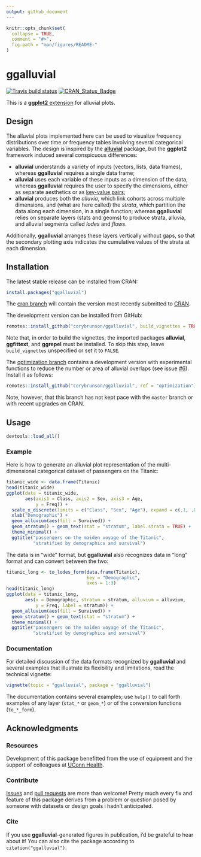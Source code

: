 ```yaml
---
output: github_document
---
```


<!-- README.md is generated from README.rmd. Please edit that file -->

```r
knitr::opts_chunk$set(
  collapse = TRUE,
  comment = "#>",
  fig.path = "man/figures/README-"
)
```

# ggalluvial

[![Travis build status](https://travis-ci.org/corybrunson/ggalluvial.svg?branch=master)](https://travis-ci.org/corybrunson/ggalluvial)
[![CRAN_Status_Badge](http://www.r-pkg.org/badges/version/ggalluvial)](https://cran.r-project.org/package=ggalluvial)

This is a [**ggplot2** extension](http://www.ggplot2-exts.org/) for alluvial plots.

## Design

The alluvial plots implemented here can be used to visualize frequency distributions over time or frequency tables involving several categorical variables. The design is inspired by the [**alluvial**](https://github.com/mbojan/alluvial) package, but the **ggplot2** framework induced several conspicuous differences:

- **alluvial** understands a variety of inputs (vectors, lists, data frames), whereas **ggalluvial** requires a single data frame;
- **alluvial** uses each variable of these inputs as a dimension of the data, whereas **ggalluvial** requires the user to specify the dimensions, either as separate aesthetics or as [key-value pairs](http://tidyr.tidyverse.org/);
- **alluvial** produces both the *alluvia*, which link cohorts across multiple dimensions, and (what are here called) the *strata*, which partition the data along each dimension, in a single function; whereas **ggalluvial** relies on separate layers (stats and geoms) to produce strata, alluvia, and alluvial segments called *lodes* and *flows*.

Additionally, **ggalluvial** arranges these layers vertically without gaps, so that the secondary plotting axis indicates the cumulative values of the strata at each dimension.

## Installation

The latest stable release can be installed from CRAN:
```r
install.packages("ggalluvial")
```

The [cran branch](https://github.com/corybrunson/ggalluvial/tree/cran) will contain the version most recently submitted to [CRAN](https://cran.r-project.org/package=ggalluvial).

The development version can be installed from GitHub:
```r
remotes::install_github("corybrunson/ggalluvial", build_vignettes = TRUE)
```
Note that, in order to build the vignettes, the imported packages **alluvial**, **ggfittext**, and **ggrepel** must be installed. To skip this step, leave `build_vignettes` unspecified or set it to `FALSE`.

The
[optimization branch](https://github.com/corybrunson/ggalluvial/tree/optimization) contains a development version with experimental functions to reduce the number or area of alluvial overlaps (see issue [#6](https://github.com/corybrunson/ggalluvial/issues/6)). Install it as follows:
```r
remotes::install_github("corybrunson/ggalluvial", ref = "optimization")
```
Note, however, that this branch has not kept pace with the `master` branch or with recent upgrades on CRAN.

## Usage

```r
devtools::load_all()
```

### Example

Here is how to generate an alluvial plot representation of the multi-dimensional categorical dataset of passengers on the Titanic:

```r
titanic_wide <- data.frame(Titanic)
head(titanic_wide)
ggplot(data = titanic_wide,
       aes(axis1 = Class, axis2 = Sex, axis3 = Age,
           y = Freq)) +
  scale_x_discrete(limits = c("Class", "Sex", "Age"), expand = c(.1, .05)) +
  xlab("Demographic") +
  geom_alluvium(aes(fill = Survived)) +
  geom_stratum() + geom_text(stat = "stratum", label.strata = TRUE) +
  theme_minimal() +
  ggtitle("passengers on the maiden voyage of the Titanic",
          "stratified by demographics and survival")
```

The data is in "wide" format, but **ggalluvial** also recognizes data in "long" format and can convert between the two:

```r
titanic_long <- to_lodes_form(data.frame(Titanic),
                              key = "Demographic",
                              axes = 1:3)
head(titanic_long)
ggplot(data = titanic_long,
       aes(x = Demographic, stratum = stratum, alluvium = alluvium,
           y = Freq, label = stratum)) +
  geom_alluvium(aes(fill = Survived)) +
  geom_stratum() + geom_text(stat = "stratum") +
  theme_minimal() +
  ggtitle("passengers on the maiden voyage of the Titanic",
          "stratified by demographics and survival")
```

### Documentation

For detailed discussion of the data formats recognized by **ggalluvial** and several examples that illustrate its flexibility and limitations, read the technical vignette:

```r
vignette(topic = "ggalluvial", package = "ggalluvial")
```

The documentation contains several examples; use `help()` to call forth examples of any layer (`stat_*` or `geom_*`) or of the conversion functions (`to_*_form`).

## Acknowledgments

### Resources

Development of this package benefitted from the use of equipment and the support of colleagues at [UConn Health](https://health.uconn.edu/).

### Contribute

[Issues](https://github.com/corybrunson/ggalluvial/issues) and [pull requests](https://github.com/corybrunson/ggalluvial/pulls) are more than welcome! Pretty much every fix and feature of this package derives from a problem or question posed by someone with datasets or design goals i hadn't anticipated.

### Cite

If you use **ggalluvial**-generated figures in publication, i'd be grateful to hear about it! You can also cite the package according to `citation("ggalluvial")`.
